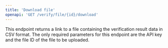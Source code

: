 ```yaml
---
title: 'Download file'
openapi: 'GET /verify/file/{id}/download'
---
```


This endpoint returns a link to a file containing the verification result data in CSV format. The only required parameters for this endpoint are the API key and the file ID of the file to be uploaded.

